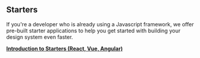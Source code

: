 ## Starters
If you're a developer who is already using a Javascript framework, we offer pre-built starter applications to help you get started with building your design system even faster.

**[Introduction to Starters (React, Vue, Angular)](/story/code-starters-introduction--page)**
